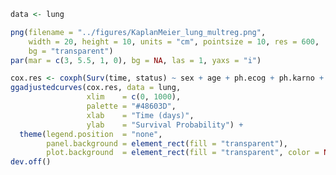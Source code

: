 ```r
data <- lung

png(filename = "../figures/KaplanMeier_lung_multreg.png", 
    width = 20, height = 10, units = "cm", pointsize = 10, res = 600, 
    bg = "transparent")
par(mar = c(3, 5.5, 1, 0), bg = NA, las = 1, yaxs = "i")

cox.res <- coxph(Surv(time, status) ~ sex + age + ph.ecog + ph.karno + wt.loss, data = lung)
ggadjustedcurves(cox.res, data = lung, 
                 xlim    = c(0, 1000), 
                 palette = "#48603D", 
                 xlab    = "Time (days)", 
                 ylab    = "Survival Probability") + 
  theme(legend.position  = "none", 
        panel.background = element_rect(fill = "transparent"), 
        plot.background  = element_rect(fill = "transparent", color = NA))
dev.off()
```
